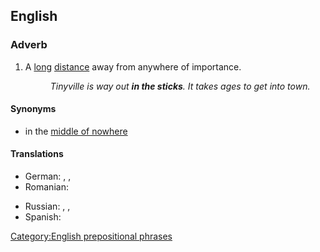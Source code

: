 ==English==

===Adverb===
{{en-adv|head=[[in]] [[the]] [[sticks]]|further}}

# {{context|idiomatic|lang=en}} A [[long]] [[distance]] away from anywhere of importance.
#: ''Tinyville is way out '''in the sticks'''. It takes ages to get into town.''

====Synonyms====
* in the [[middle of nowhere]]

====Translations====
{{trans-top|a long distance away from anywhere of importance}}
* German: {{t-|de|in der Pampa}}, {{t+|de|am Arsch der Welt}}, {{t-|de|wo sich Fuchs und Hase gute Nacht sagen}}
* Romanian: {{t-|ro|la dracu-n praznic}}
{{trans-mid}}
* Russian: {{t|ru|у чёрта на рогах|tr=u čórta na rogáx|sc=Cyrl}} {{qualifier|at devil's horns}}, {{t|ru|у чёрта на куличках|tr=u čórta na kulíčkax|sc=Cyrl}} {{qualifier|at devil's leas}}, {{t|ru|захолустье|alt=в захолу́стье|sc=Cyrl}}
* Spanish: {{t+|es|en el quinto pino}}
{{trans-bottom}}

[[Category:English prepositional phrases]]
